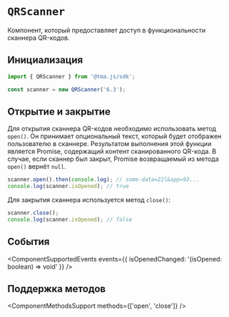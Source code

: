 # `QRScanner`

Компонент, который предоставляет доступ в функциональности сканнера QR-кодов.

## Инициализация

```typescript
import { QRScanner } from '@tma.js/sdk';

const scanner = new QRScanner('6.3');
```

## Открытие и закрытие

Для открытия сканнера QR-кодов необходимо использовать метод `open()`. Он принимает опциональный текст, который будет отображен пользователю в сканнере. Результатом выполнения этой функции является Promise, содержащий контент сканированного QR-кода. В случае, если сканнер был закрыт, Promise возвращаемый из метода `open()` вернёт `null`.

```typescript
scanner.open().then(console.log); // some-data=22l&app=93...
console.log(scanner.isOpened); // true
```

Для закрытия сканнера используется метод `close()`:

```typescript
scanner.close();
console.log(scanner.isOpened); // false
```

## События

<ComponentSupportedEvents events={{ isOpenedChanged: '(isOpened: boolean) => void' }} />

## Поддержка методов

<ComponentMethodsSupport methods={['open', 'close']} />
